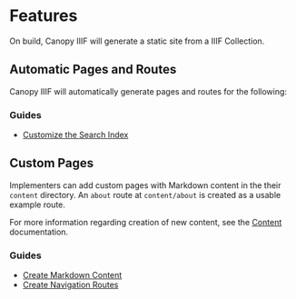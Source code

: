 
# Features

On build, Canopy IIIF will generate a static site from a IIIF Collection.

## Automatic Pages and Routes

Canopy IIIF will automatically generate pages and routes for the following:

<Cards>
  <Card title="Home" href="/features/home" />
  <Card title="Search" href="/features/search" />
  <Card title="Works" href="/features/works" />
  <Card title="Metadata" href="/features/metadata" />
</Cards>

### Guides

- [Customize the Search Index](/customize-the-search-index)

## Custom Pages

Implementers can add custom pages with Markdown content in the their `content` directory. An `about` route at `content/about` is created as a usable example route.

For more information regarding creation of new content, see the [Content](/content) documentation.

<Cards>
  <Card title="Content" href="/content" />
  <Card title="Markdown" href="/content/markdown" />
  <Card title="Navigation" href="/content/navigation" />
</Cards>

### Guides

- [Create Markdown Content](/create-markdown-content)
- [Create Navigation Routes](/create-navigation-routes)
